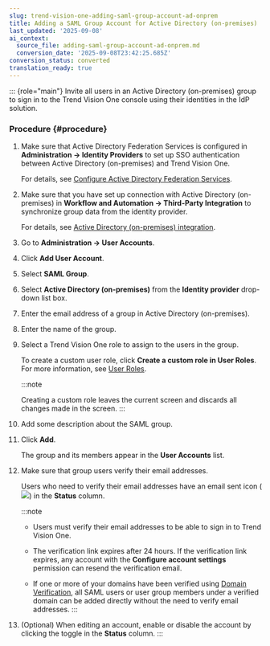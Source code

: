 ```yaml
---
slug: trend-vision-one-adding-saml-group-account-ad-onprem
title: Adding a SAML Group Account for Active Directory (on-premises)
last_updated: '2025-09-08'
ai_context:
  source_file: adding-saml-group-account-ad-onprem.md
  conversion_date: '2025-09-08T23:42:25.685Z'
conversion_status: converted
translation_ready: true
---
```


::: {role="main"}
Invite all users in an Active Directory (on-premises) group to sign in to the Trend Vision One console using their identities in the IdP solution.

### Procedure {#procedure}

1.  Make sure that Active Directory Federation Services is configured in **Administration → Identity Providers** to set up SSO authentication between Active Directory (on-premises) and Trend Vision One.

    For details, see [Configure Active Directory Federation Services](configuring-adfs.mdx).

2.  Make sure that you have set up connection with Active Directory (on-premises) in **Workflow and Automation → Third-Party Integration** to synchronize group data from the identity provider.

    For details, see [Active Directory (on-premises) integration](ad-premises-integration.mdx).

3.  Go to **Administration → User Accounts**.

4.  Click **Add User Account**.

5.  Select **SAML Group**.

6.  Select **Active Directory (on-premises)** from the **Identity provider** drop-down list box.

7.  Enter the email address of a group in Active Directory (on-premises).

8.  Enter the name of the group.

9.  Select a Trend Vision One role to assign to the users in the group.

    To create a custom user role, click **Create a custom role in User Roles**. For more information, see [User Roles](user-roles-foundation-services.mdx).

    :::note

    Creating a custom role leaves the current screen and discards all changes made in the screen.
    :::

10. Add some description about the SAML group.

11. Click **Add**.

    The group and its members appear in the **User Accounts** list.

12. Make sure that group users verify their email addresses.

    Users who need to verify their email addresses have an email sent icon (![](/images/verify_email=765a7beb-7f89-425f-bc96-850966cec0cf.webp)) in the **Status** column.

    :::note

    - Users must verify their email addresses to be able to sign in to Trend Vision One.

    - The verification link expires after 24 hours. If the verification link expires, any account with the **Configure account settings** permission can resend the verification email.

    - If one or more of your domains have been verified using [Domain Verification](domain-verification.mdx), all SAML users or user group members under a verified domain can be added directly without the need to verify email addresses.
    :::

13. (Optional) When editing an account, enable or disable the account by clicking the toggle in the **Status** column.
:::
